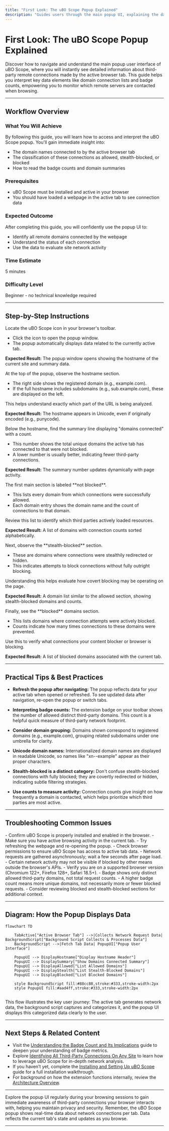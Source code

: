 ```yaml
---
title: "First Look: The uBO Scope Popup Explained"
description: "Guides users through the main popup UI, explaining the data displayed—like domain connection lists and badge counts. Illustrates how to access and interpret information about remote server connections for the active tab."
---
```


# First Look: The uBO Scope Popup Explained

Discover how to navigate and understand the main popup user interface of uBO Scope, where you will instantly see detailed information about third-party remote connections made by the active browser tab. This guide helps you interpret key data elements like domain connection lists and badge counts, empowering you to monitor which remote servers are contacted when browsing.

---

## Workflow Overview

### What You Will Achieve
By following this guide, you will learn how to access and interpret the uBO Scope popup. You'll gain immediate insight into:

- The domain names connected to by the active browser tab
- The classification of these connections as allowed, stealth-blocked, or blocked
- How to read the badge counts and domain summaries

### Prerequisites
- uBO Scope must be installed and active in your browser
- You should have loaded a webpage in the active tab to see connection data

### Expected Outcome
After completing this guide, you will confidently use the popup UI to:

- Identify all remote domains connected by the webpage
- Understand the status of each connection
- Use the data to evaluate site network activity

### Time Estimate
5 minutes

### Difficulty Level
Beginner - no technical knowledge required

---

## Step-by-Step Instructions

<Steps>
<Step title="Opening the uBO Scope Popup">
Locate the uBO Scope icon in your browser's toolbar.

- Click the icon to open the popup window.
- The popup automatically displays data related to the currently active tab.

**Expected Result:** The popup window opens showing the hostname of the current site and summary data.
</Step>

<Step title="Reading the Hostname Header">
At the top of the popup, observe the hostname section.

- The right side shows the registered domain (e.g., example.com).
- If the full hostname includes subdomains (e.g., sub.example.com), these are displayed on the left.

This helps understand exactly which part of the URL is being analyzed.

**Expected Result:** The hostname appears in Unicode, even if originally encoded (e.g., punycode).
</Step>

<Step title="Understanding the Domains Connected Summary">
Below the hostname, find the summary line displaying "domains connected" with a count.

- This number shows the total unique domains the active tab has connected to that were not blocked.
- A lower number is usually better, indicating fewer third-party connections.

**Expected Result:** The summary number updates dynamically with page activity.
</Step>

<Step title="Exploring the Allowed Domains Section">
The first main section is labeled **not blocked**.

- This lists every domain from which connections were successfully allowed.
- Each domain entry shows the domain name and the count of connections to that domain.

Review this list to identify which third parties actively loaded resources.

**Expected Result:** A list of domains with connection counts sorted alphabetically.
</Step>

<Step title="Reviewing the Stealth-Blocked Domains Section">
Next, observe the **stealth-blocked** section.

- These are domains where connections were stealthily redirected or hidden.
- This indicates attempts to block connections without fully outright blocking.

Understanding this helps evaluate how covert blocking may be operating on the page.

**Expected Result:** A domain list similar to the allowed section, showing stealth-blocked domains and counts.
</Step>

<Step title="Viewing the Blocked Domains Section">
Finally, see the **blocked** domains section.

- This lists domains where connection attempts were actively blocked.
- Counts indicate how many times connections to these domains were prevented.

Use this to verify what connections your content blocker or browser is blocking.

**Expected Result:** A list of blocked domains associated with the current tab.
</Step>
</Steps>

---

## Practical Tips & Best Practices

- **Refresh the popup after navigating:** The popup reflects data for your active tab when opened or refreshed. To see updated data after navigation, re-open the popup or switch tabs.

- **Interpreting badge counts:** The extension badge on your toolbar shows the number of allowed distinct third-party domains. This count is a helpful quick measure of third-party network footprint.

- **Consider domain grouping:** Domains shown correspond to registered domains (e.g., example.com), grouping related subdomains under one umbrella for clarity.

- **Unicode domain names:** Internationalized domain names are displayed in readable Unicode, so names like "xn--example" appear as their proper characters.

- **Stealth-blocked is a distinct category:** Don't confuse stealth-blocked connections with fully blocked; they are covertly redirected or hidden, indicating subtle filtering strategies.

- **Use counts to measure activity:** Connection counts give insight on how frequently a domain is contacted, which helps prioritize which third parties are most active.

---

## Troubleshooting Common Issues

<AccordionGroup title="Common Popup Issues and How to Fix Them">
<Accordion title="Popup Shows 'NO DATA' or Empty">
- Confirm uBO Scope is properly installed and enabled in the browser.
- Make sure you have active browsing activity in the current tab.
- Try refreshing the webpage and re-opening the popup.
- Check browser permissions to ensure uBO Scope has access to active tab data.
</Accordion>

<Accordion title="Domain Lists Are Not Populating Correctly">
- Network requests are gathered asynchronously; wait a few seconds after page load.
- Certain network activity may not be visible if blocked by other means outside the browser's APIs.
- Verify you are on a supported browser version (Chromium 122+, Firefox 128+, Safari 18.5+).
</Accordion>

<Accordion title="Badge Count Does Not Match Expectations">
- Badge shows only distinct allowed third-party domains, not total request counts.
- A higher badge count means more unique domains, not necessarily more or fewer blocked requests.
- Consider reviewing blocked and stealth-blocked sections for additional context.
</Accordion>
</AccordionGroup>

---

## Diagram: How the Popup Displays Data

```mermaid
flowchart TD

    TabActive["Active Browser Tab"] -->|Collects Network Request Data| BackgroundScript["Background Script Collects & Processes Data"]
    BackgroundScript -->|Fetch Tab Data| PopupUI["Popup User Interface"]

    PopupUI --> DisplayHostname["Display Hostname Header"]
    PopupUI --> DisplaySummary["Show Domains Connected Summary"]
    PopupUI --> DisplayAllowed["List Allowed Domains"]
    PopupUI --> DisplayStealth["List Stealth-Blocked Domains"]
    PopupUI --> DisplayBlocked["List Blocked Domains"]

    style BackgroundScript fill:#88cc88,stroke:#333,stroke-width:2px
    style PopupUI fill:#aad4ff,stroke:#333,stroke-width:2px


```

This flow illustrates the key user journey: The active tab generates network data, the background script captures and categorizes it, and the popup UI displays this categorized data clearly to the user.

---

## Next Steps & Related Content

- Visit the [Understanding the Badge Count and Its Implications](../interpreting-badge-count) guide to deepen your understanding of badge metrics.
- Explore [Identifying All Third-Party Connections On Any Site](../../practical-guides/identify-connections) to learn how to leverage uBO Scope for in-depth network analysis.
- If you haven’t yet, complete the [Installing and Setting Up uBO Scope](../install-extension) guide for a full installation walkthrough.
- For background on how the extension functions internally, review the [Architecture Overview](../../core-concepts-architecture/architecture-overview).

---

<Tip>
Explore the popup UI regularly during your browsing sessions to gain immediate awareness of third-party connections your browser interacts with, helping you maintain privacy and security.
</Tip>

<Note>
Remember, the uBO Scope popup shows real-time data about network connections per tab. Data reflects the current tab's state and updates as you browse.
</Note>

---